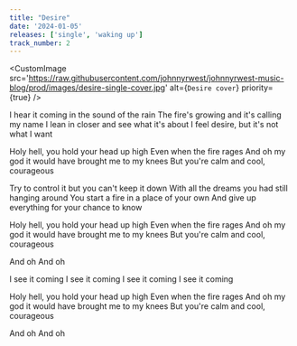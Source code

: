 ```yaml
---
title: "Desire"
date: '2024-01-05'
releases: ['single', 'waking up']
track_number: 2
---
```


<CustomImage
  src='https://raw.githubusercontent.com/johnnyrwest/johnnyrwest-music-blog/prod/images/desire-single-cover.jpg'
  alt={`Desire cover`}
  priority={true}
/>

I hear it coming in the sound of the rain
The fire's growing and it's calling my name
I lean in closer and see what it's about
I feel desire, but it's not what I want

Holy hell, you hold your head up high
Even when the fire rages
And oh my god it would have brought me to my knees
But you're calm and cool, courageous

Try to control it but you can't keep it down
With all the dreams you had still hanging around
You start a fire in a place of your own
And give up everything for your chance to know

Holy hell, you hold your head up high
Even when the fire rages
And oh my god it would have brought me to my knees
But you're calm and cool, courageous

And oh
And oh

I see it coming
I see it coming
I see it coming
I see it coming

Holy hell, you hold your head up high
Even when the fire rages
And oh my god it would have brought me to my knees
But you're calm and cool, courageous

And oh
And oh